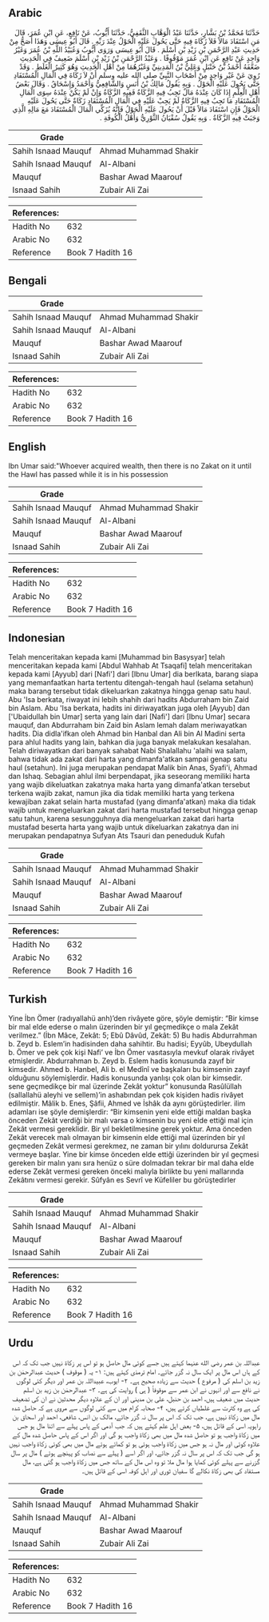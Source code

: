 ## Arabic


<div dir="rtl" lang="ar" style={{fontSize:'larger',backgroundColor:'#f8f9fa',padding:20}}>
حَدَّثَنَا مُحَمَّدُ بْنُ بَشَّارٍ، حَدَّثَنَا عَبْدُ الْوَهَّابِ الثَّقَفِيُّ، حَدَّثَنَا أَيُّوبُ، عَنْ نَافِعٍ، عَنِ ابْنِ عُمَرَ، قَالَ مَنِ اسْتَفَادَ مَالاً فَلاَ زَكَاةَ فِيهِ حَتَّى يَحُولَ عَلَيْهِ الْحَوْلُ عِنْدَ رَبِّهِ ‏.‏ قَالَ أَبُو عِيسَى وَهَذَا أَصَحُّ مِنْ حَدِيثِ عَبْدِ الرَّحْمَنِ بْنِ زَيْدِ بْنِ أَسْلَمَ ‏.‏ قَالَ أَبُو عِيسَى وَرَوَى أَيُّوبُ وَعُبَيْدُ اللَّهِ بْنُ عُمَرَ وَغَيْرُ وَاحِدٍ عَنْ نَافِعٍ عَنِ ابْنِ عُمَرَ مَوْقُوفًا ‏.‏ وَعَبْدُ الرَّحْمَنِ بْنُ زَيْدِ بْنِ أَسْلَمَ ضَعِيفٌ فِي الْحَدِيثِ ضَعَّفَهُ أَحْمَدُ بْنُ حَنْبَلٍ وَعَلِيُّ بْنُ الْمَدِينِيِّ وَغَيْرُهُمَا مِنْ أَهْلِ الْحَدِيثِ وَهُوَ كَثِيرُ الْغَلَطِ ‏.‏ وَقَدْ رُوِيَ عَنْ غَيْرِ وَاحِدٍ مِنْ أَصْحَابِ النَّبِيِّ صلى الله عليه وسلم أَنْ لاَ زَكَاةَ فِي الْمَالِ الْمُسْتَفَادِ حَتَّى يَحُولَ عَلَيْهِ الْحَوْلُ ‏.‏ وَبِهِ يَقُولُ مَالِكُ بْنُ أَنَسٍ وَالشَّافِعِيُّ وَأَحْمَدُ وَإِسْحَاقُ ‏.‏ وَقَالَ بَعْضُ أَهْلِ الْعِلْمِ إِذَا كَانَ عِنْدَهُ مَالٌ تَجِبُ فِيهِ الزَّكَاةُ فَفِيهِ الزَّكَاةُ وَإِنْ لَمْ يَكُنْ عِنْدَهُ سِوَى الْمَالِ الْمُسْتَفَادِ مَا تَجِبُ فِيهِ الزَّكَاةُ لَمْ يَجِبْ عَلَيْهِ فِي الْمَالِ الْمُسْتَفَادِ زَكَاةٌ حَتَّى يَحُولَ عَلَيْهِ الْحَوْلُ فَإِنِ اسْتَفَادَ مَالاً قَبْلَ أَنْ يَحُولَ عَلَيْهِ الْحَوْلُ فَإِنَّهُ يُزَكِّي الْمَالَ الْمُسْتَفَادَ مَعَ مَالِهِ الَّذِي وَجَبَتْ فِيهِ الزَّكَاةُ ‏.‏ وَبِهِ يَقُولُ سُفْيَانُ الثَّوْرِيُّ وَأَهْلُ الْكُوفَةِ ‏.‏
</div>
<div style={{backgroundColor:'#f8f9fa',padding:20, marginBottom: 10}}><table> <thead> <tr> <th>Grade</th> <th></th> </tr> </thead> <tbody> <tr><td>Sahih Isnaad Mauquf</td><td>Ahmad Muhammad Shakir</td></tr><tr><td>Sahih Isnaad Mauquf</td><td>Al-Albani</td></tr><tr><td>Mauquf</td><td>Bashar Awad Maarouf</td></tr><tr><td>Isnaad Sahih</td><td>Zubair Ali Zai</td></tr></tbody></table><table> <thead> <tr> <th>References:</th> <th></th> </tr> </thead> <tbody><tr><td>Hadith No</td><td>632</td></tr><tr><td>Arabic No</td><td>632</td></tr><tr><td>Reference</td><td>Book 7 Hadith 16</td></tr></tbody></table></div>

## Bengali


<div dir="ltr" lang="bn" style={{fontSize:'larger',backgroundColor:'#f8f9fa',padding:20}}>

</div>
<div style={{backgroundColor:'#f8f9fa',padding:20, marginBottom: 10}}><table> <thead> <tr> <th>Grade</th> <th></th> </tr> </thead> <tbody> <tr><td>Sahih Isnaad Mauquf</td><td>Ahmad Muhammad Shakir</td></tr><tr><td>Sahih Isnaad Mauquf</td><td>Al-Albani</td></tr><tr><td>Mauquf</td><td>Bashar Awad Maarouf</td></tr><tr><td>Isnaad Sahih</td><td>Zubair Ali Zai</td></tr></tbody></table><table> <thead> <tr> <th>References:</th> <th></th> </tr> </thead> <tbody><tr><td>Hadith No</td><td>632</td></tr><tr><td>Arabic No</td><td>632</td></tr><tr><td>Reference</td><td>Book 7 Hadith 16</td></tr></tbody></table></div>

## English


<div dir="ltr" lang="en" style={{fontSize:'larger',backgroundColor:'#f8f9fa',padding:20}}>
Ibn Umar said:"Whoever acquired wealth, then there is no Zakat on it until the Hawl has passed while it is in his possession
</div>
<div style={{backgroundColor:'#f8f9fa',padding:20, marginBottom: 10}}><table> <thead> <tr> <th>Grade</th> <th></th> </tr> </thead> <tbody> <tr><td>Sahih Isnaad Mauquf</td><td>Ahmad Muhammad Shakir</td></tr><tr><td>Sahih Isnaad Mauquf</td><td>Al-Albani</td></tr><tr><td>Mauquf</td><td>Bashar Awad Maarouf</td></tr><tr><td>Isnaad Sahih</td><td>Zubair Ali Zai</td></tr></tbody></table><table> <thead> <tr> <th>References:</th> <th></th> </tr> </thead> <tbody><tr><td>Hadith No</td><td>632</td></tr><tr><td>Arabic No</td><td>632</td></tr><tr><td>Reference</td><td>Book 7 Hadith 16</td></tr></tbody></table></div>

## Indonesian


<div dir="ltr" lang="id" style={{fontSize:'larger',backgroundColor:'#f8f9fa',padding:20}}>
Telah menceritakan kepada kami [Muhammad bin Basysyar] telah menceritakan kepada kami [Abdul Wahhab At Tsaqafi] telah menceritakan kepada kami [Ayyub] dari [Nafi'] dari [Ibnu Umar] dia berlkata, barang siapa yang memanfaatkan harta tertentu ditengah-tengah haul (selama setahun) maka barang tersebut tidak dikeluarkan zakatnya hingga genap satu haul. Abu 'Isa berkata, riwayat ini lebih shahih dari hadits Abdurraham bin Zaid bin Aslam. Abu 'Isa berkata, hadits ini diriwayatkan juga oleh [Ayyub] dan ['Ubaidullah bin Umar] serta yang lain dari [Nafi'] dari [Ibnu Umar] secara mauquf, dan Abdurraham bin Zaid bin Aslam lemah dalam meriwayatkan hadits. Dia didla'ifkan oleh Ahmad bin Hanbal dan Ali bin Al Madini serta para ahlul hadits yang lain, bahkan dia juga banyak melakukan kesalahan. Telah diriwayatkan dari banyak sahabat Nabi Shalallahu 'alaihi wa salam, bahwa tidak ada zakat dari harta yang dimanfa'atkan sampai genap satu haul (setahun). Ini juga merupakan pendapat Malik bin Anas, Syafi'i, Ahmad dan Ishaq. Sebagian ahlul ilmi berpendapat, jika seseorang memiliki harta yang wajib dikeluatkan zakatnya maka harta yang dimanfa'atkan tersebut terkena wajib zakat, namun jika dia tidak memiliki harta yang terkena kewajiban zakat selain harta mustafad (yang dimanfa'atkan) maka dia tidak wajib untuk mengeluarkan zakat dari harta mustafad tersebut hingga genap satu tahun, karena sesungguhnya dia mengeluarkan zakat dari harta mustafad beserta harta yang wajib untuk dikeluarkan zakatnya dan ini merupakan pendapatnya Sufyan Ats Tsauri dan peneduduk Kufah
</div>
<div style={{backgroundColor:'#f8f9fa',padding:20, marginBottom: 10}}><table> <thead> <tr> <th>Grade</th> <th></th> </tr> </thead> <tbody> <tr><td>Sahih Isnaad Mauquf</td><td>Ahmad Muhammad Shakir</td></tr><tr><td>Sahih Isnaad Mauquf</td><td>Al-Albani</td></tr><tr><td>Mauquf</td><td>Bashar Awad Maarouf</td></tr><tr><td>Isnaad Sahih</td><td>Zubair Ali Zai</td></tr></tbody></table><table> <thead> <tr> <th>References:</th> <th></th> </tr> </thead> <tbody><tr><td>Hadith No</td><td>632</td></tr><tr><td>Arabic No</td><td>632</td></tr><tr><td>Reference</td><td>Book 7 Hadith 16</td></tr></tbody></table></div>

## Turkish


<div dir="ltr" lang="tr" style={{fontSize:'larger',backgroundColor:'#f8f9fa',padding:20}}>
Yine İbn Ömer (radıyallahü anh)’den rivâyete göre, şöyle demiştir: “Bir kimse bir mal elde ederse o malın üzerinden bir yıl geçmedikçe o mala Zekât verilmez.” (İbn Mâce, Zekât: 5; Ebû Dâvûd, Zekât: 5) Bu hadis Abdurrahman b. Zeyd b. Eslem’in hadisinden daha sahihtir. Bu hadisi; Eyyûb, Ubeydullah b. Ömer ve pek çok kişi Nafi’ ve İbn Ömer vasıtasıyla mevkuf olarak rivâyet etmişlerdir. Abdurrahman b. Zeyd b. Eslem hadis konusunda zayıf bir kimsedir. Ahmed b. Hanbel, Ali b. el Medînî ve başkaları bu kimsenin zayıf olduğunu söylemişlerdir. Hadis konusunda yanlışı çok olan bir kimsedir. sene geçmedikçe bir mal üzerinde Zekât yoktur” konusunda Rasûlüllah (sallallahü aleyhi ve sellem)’in ashabından pek çok kişiden hadis rivâyet edilmiştir. Mâlik b. Enes, Şâfii, Ahmed ve İshâk da aynı görüştedirler. ilim adamları ise şöyle demişlerdir: “Bir kimsenin yeni elde ettiği maldan başka önceden Zekât verdiği bir malı varsa o kimsenin bu yeni elde ettiği mal için Zekât vermesi gereklidir. Bir yıl bekletilmesine gerek yoktur. Ama önceden Zekât verecek malı olmayan bir kimsenin elde ettiği mal üzerinden bir yıl geçmeden Zekât vermesi gerekmez, ne zaman bir yılını doldurursa Zekât vermeye başlar. Yine bir kimse önceden elde ettiği üzerinden bir yıl geçmesi gereken bir malın yanı sıra henüz o süre dolmadan tekrar bir mal daha elde ederse Zekât vermesi gereken önceki malıyla birlikte bu yeni mallarında Zekâtını vermesi gerekir. Sûfyân es Sevrî ve Küfeliler bu görüştedirler
</div>
<div style={{backgroundColor:'#f8f9fa',padding:20, marginBottom: 10}}><table> <thead> <tr> <th>Grade</th> <th></th> </tr> </thead> <tbody> <tr><td>Sahih Isnaad Mauquf</td><td>Ahmad Muhammad Shakir</td></tr><tr><td>Sahih Isnaad Mauquf</td><td>Al-Albani</td></tr><tr><td>Mauquf</td><td>Bashar Awad Maarouf</td></tr><tr><td>Isnaad Sahih</td><td>Zubair Ali Zai</td></tr></tbody></table><table> <thead> <tr> <th>References:</th> <th></th> </tr> </thead> <tbody><tr><td>Hadith No</td><td>632</td></tr><tr><td>Arabic No</td><td>632</td></tr><tr><td>Reference</td><td>Book 7 Hadith 16</td></tr></tbody></table></div>

## Urdu


<div dir="rtl" lang="ur" style={{fontSize:'larger',backgroundColor:'#f8f9fa',padding:20}}>
عبداللہ بن عمر رضی الله عنہما کہتے ہیں جسے کوئی مال حاصل ہو تو اس پر زکاۃ نہیں جب تک کہ اس کے ہاں اس مال پر ایک سال نہ گزر جائے۔ امام ترمذی کہتے ہیں: ۱- یہ ( موقوف ) حدیث عبدالرحمٰن بن زید بن اسلم کی ( مرفوع ) حدیث سے زیادہ صحیح ہے۔ ۲- ایوب، عبیداللہ بن عمر اور دیگر کئی لوگوں نے نافع سے اور انہوں نے ابن عمر سے موقوفاً ( ہی ) روایت کی ہے۔ ۳- عبدالرحمٰن بن زید بن اسلم حدیث میں ضعیف ہیں، احمد بن حنبل، علی بن مدینی اور ان کے علاوہ دیگر محدثین نے ان کی تضعیف کی ہے وہ کثرت سے غلطیاں کرتے ہیں، ۴- صحابہ کرام میں سے کئی لوگوں سے مروی ہے کہ حاصل شدہ مال میں زکاۃ نہیں ہے، جب تک کہ اس پر سال نہ گزر جائے، مالک بن انس، شافعی، احمد اور اسحاق بن راہویہ اسی کے قائل ہیں، ۵- بعض اہل علم کہتے ہیں کہ جب آدمی کے پاس پہلے سے اتنا مال ہو جس میں زکاۃ واجب ہو تو حاصل شدہ مال میں بھی زکاۃ واجب ہو گی اور اگر اس کے پاس حاصل شدہ مال کے علاوہ کوئی اور مال نہ ہو جس میں زکاۃ واجب ہوئی ہو تو کمائے ہوئے مال میں بھی کوئی زکاۃ واجب نہیں ہو گی جب تک کہ اس پر سال نہ گزر جائے، اور اگر اسے ( پہلے سے نصاب کو پہنچے ہوئے ) مال پر سال گزرنے سے پہلے کوئی کمایا ہوا مال ملا تو وہ اس مال کے ساتھ جس میں زکاۃ واجب ہو گئی ہے، مال مستفاد کی بھی زکاۃ نکالے گا سفیان ثوری اور اہل کوفہ اسی کے قائل ہیں۔
</div>
<div style={{backgroundColor:'#f8f9fa',padding:20, marginBottom: 10}}><table> <thead> <tr> <th>Grade</th> <th></th> </tr> </thead> <tbody> <tr><td>Sahih Isnaad Mauquf</td><td>Ahmad Muhammad Shakir</td></tr><tr><td>Sahih Isnaad Mauquf</td><td>Al-Albani</td></tr><tr><td>Mauquf</td><td>Bashar Awad Maarouf</td></tr><tr><td>Isnaad Sahih</td><td>Zubair Ali Zai</td></tr></tbody></table><table> <thead> <tr> <th>References:</th> <th></th> </tr> </thead> <tbody><tr><td>Hadith No</td><td>632</td></tr><tr><td>Arabic No</td><td>632</td></tr><tr><td>Reference</td><td>Book 7 Hadith 16</td></tr></tbody></table></div>
